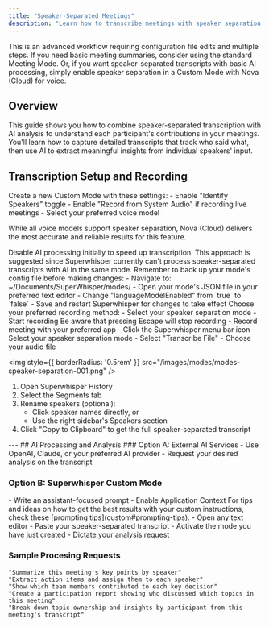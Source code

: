 ```yaml
---
title: "Speaker-Separated Meetings"
description: "Learn how to transcribe meetings with speaker separation and process them with AI for enhanced insights. This method combines Superwhisper's speaker identification capabilities with powerful AI processing."
---
```


<Note>
This is an advanced workflow requiring configuration file edits and multiple steps. If you need basic meeting summaries, consider using the standard Meeting Mode.  Or, if you want speaker-separated transcripts with basic AI processing, simply enable speaker separation in a Custom Mode with Nova (Cloud) for voice.
</Note>

## Overview
This guide shows you how to combine speaker-separated transcription with AI analysis to understand each participant's contributions in your meetings. You'll learn how to capture detailed transcripts that track who said what, then use AI to extract meaningful insights from individual speakers' input.

## Transcription Setup and Recording
<Steps>
<Step title="Create a Speaker Separation Mode">
Create a new Custom Mode with these settings:
- Enable "Identify Speakers" toggle
- Enable "Record from System Audio" if recording live meetings
- Select your preferred voice model

<Tip>While all voice models support speaker separation, Nova (Cloud) delivers the most accurate and reliable results for this feature.</Tip>
</Step>

<Step title="Disable AI Processing">
Disable AI processing initially to speed up transcription. This approach is suggested since Superwhisper currently can't process speaker-separated transcripts with AI in the same mode. Remember to back up your mode's config file before making changes:
- Navigate to: ~/Documents/SuperWhisper/modes/
- Open your mode's JSON file in your preferred text editor
- Change "languageModelEnabled" from `true` to `false`
- Save and restart Superwhisper for changes to take effect
</Step>

<Step title="Capture & Transcribe Your Meeting">
Choose your preferred recording method:

<AccordionGroup>
<Accordion title="Live Recording">
- Select your speaker separation mode
- Start recording
<Note>Be aware that pressing Escape will stop recording</Note>
</Accordion>

<Accordion title="Process Existing Audio">
- Record meeting with your preferred app
- Click the Superwhisper menu bar icon
- Select your speaker separation mode
- Select "Transcribe File"
- Choose your audio file
</Accordion>
</AccordionGroup>
</Step>

<Step title="Access Your Transcript">

<img
style={{ borderRadius: '0.5rem' }}
src="/images/modes/modes-speaker-separation-001.png"
/>

1. Open Superwhisper History
2. Select the Segments tab
3. Rename speakers (optional):
   - Click speaker names directly, or
   - Use the right sidebar's Speakers section
4. Click "Copy to Clipboard" to get the full speaker-separated transcript
</Step>
</Steps>
---
## AI Processing and Analysis
### Option A: External AI Services
- Use OpenAI, Claude, or your preferred AI provider
- Request your desired analysis on the transcript

### Option B: Superwhisper Custom Mode
<Steps>
<Step title="Create a new Custom Mode">
- Write an assistant-focused prompt
- Enable Application Context
<Tip>For tips and ideas on how to get the best results with your custom instructions, check these [prompting tips](custom#prompting-tips).</Tip>
</Step>

<Step title="Process Your Transcript">
   - Open any text editor
   - Paste your speaker-separated transcript
   - Activate the mode you have just created
   - Dictate your analysis request
</Step>
</Steps>

### Sample Procesing Requests
```
"Summarize this meeting's key points by speaker"
"Extract action items and assign them to each speaker"
"Show which team members contributed to each key decision"
"Create a participation report showing who discussed which topics in this meeting"
"Break down topic ownership and insights by participant from this meeting's transcript"
```
